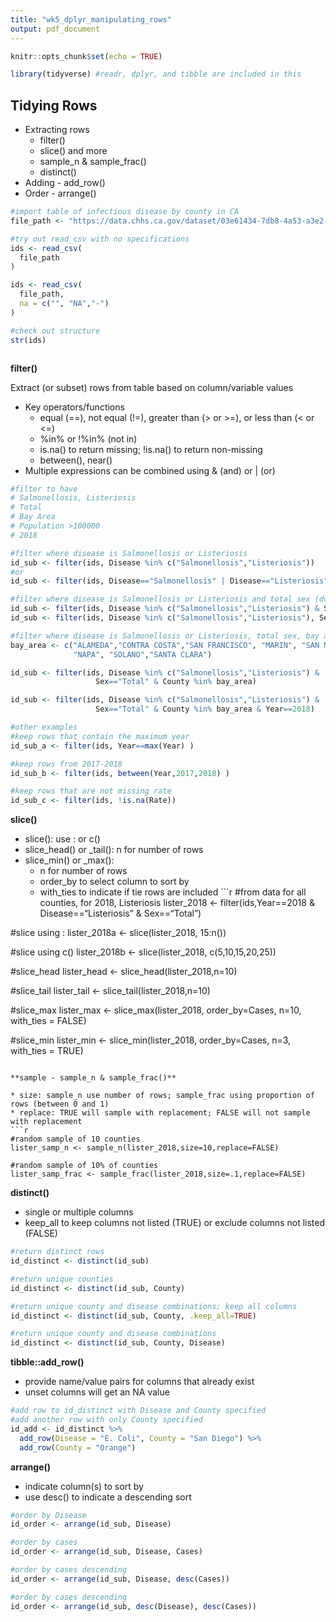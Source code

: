 ```yaml
---
title: "wk5_dplyr_manipulating_rows"
output: pdf_document
---
```


```r
knitr::opts_chunk$set(echo = TRUE)

library(tidyverse) #readr, dplyr, and tibble are included in this
```

## Tidying Rows
* Extracting rows
  + filter()
  + slice() and more
  + sample_n & sample_frac()
  + distinct()
* Adding - add_row()
* Order - arrange()



```r

#import table of infectious disease by county in CA
file_path <- "https://data.chhs.ca.gov/dataset/03e61434-7db8-4a53-a3e2-1d4d36d6848d/resource/75019f89-b349-4d5e-825d-8b5960fc028c/download/idb_odp_2001-2018.csv"

#try out read_csv with no specifications
ids <- read_csv(
  file_path
)

ids <- read_csv(
  file_path,
  na = c("", "NA","-")
)

#check out structure 
str(ids)



```

**filter()**

Extract (or subset) rows from table based on column/variable values

* Key operators/functions
  + equal (==), not equal (!=), greater than (> or >=), or less than (< or <=)
  + %in% or !%in% (not in)
  + is.na() to return missing; !is.na() to return non-missing
  + between(), near()
* Multiple expressions can be combined using & (and) or | (or)
```r
#filter to have 
# Salmonellosis, Listeriosis
# Total 
# Bay Area
# Population >100000
# 2018

#filter where disease is Salmonellosis or Listeriosis
id_sub <- filter(ids, Disease %in% c("Salmonellosis","Listeriosis"))
#or
id_sub <- filter(ids, Disease=="Salmonellosis" | Disease=="Listeriosis")

#filter where disease is Salmonellosis or Listeriosis and total sex (don't need male or female)
id_sub <- filter(ids, Disease %in% c("Salmonellosis","Listeriosis") & Sex=="Total" )
id_sub <- filter(ids, Disease %in% c("Salmonellosis","Listeriosis"), Sex=="Total" )

#filter where disease is Salmonellosis or Listeriosis, total sex, bay area
bay_area <- c("ALAMEDA","CONTRA COSTA","SAN FRANCISCO", "MARIN", "SAN MATEO", "SONOMA", 
              "NAPA", "SOLANO","SANTA CLARA")

id_sub <- filter(ids, Disease %in% c("Salmonellosis","Listeriosis") & 
                   Sex=="Total" & County %in% bay_area)

id_sub <- filter(ids, Disease %in% c("Salmonellosis","Listeriosis") & 
                   Sex=="Total" & County %in% bay_area & Year==2018)

#other examples
#keep rows that contain the maximum year
id_sub_a <- filter(ids, Year==max(Year) )

#keep rows from 2017-2018 
id_sub_b <- filter(ids, between(Year,2017,2018) )

#keep rows that are not missing rate
id_sub_c <- filter(ids, !is.na(Rate))

```

**slice()**

* slice(): use : or c()
* slice_head() or _tail(): n for number of rows
* slice_min() or _max(): 
  + n for number of rows
  + order_by to select column to sort by
  + with_ties to indicate if tie rows are included
```r
#from data for all counties, for 2018, Listeriosis
lister_2018 <- filter(ids,Year==2018 & Disease=="Listeriosis" & Sex=="Total")

#slice using : 
lister_2018a <- slice(lister_2018, 15:n())

#slice using c()
lister_2018b <- slice(lister_2018, c(5,10,15,20,25))

#slice_head
lister_head <- slice_head(lister_2018,n=10)

#slice_tail
lister_tail <- slice_tail(lister_2018,n=10)

#slice_max
lister_max <- slice_max(lister_2018, order_by=Cases, n=10, with_ties = FALSE)

#slice_min
lister_min <- slice_min(lister_2018, order_by=Cases, n=3, with_ties = TRUE)


```

**sample - sample_n & sample_frac()**

* size: sample_n use number of rows; sample_frac using proportion of rows (between 0 and 1)
* replace: TRUE will sample with replacement; FALSE will not sample with replacement
```r

#random sample of 10 counties
lister_samp_n <- sample_n(lister_2018,size=10,replace=FALSE)

#random sample of 10% of counties
lister_samp_frac <- sample_frac(lister_2018,size=.1,replace=FALSE)

```

**distinct()**

* single or multiple columns
* keep_all to keep columns not listed (TRUE) or exclude columns not listed (FALSE)
```r
#return distinct rows
id_distinct <- distinct(id_sub)

#return unique counties
id_distinct <- distinct(id_sub, County)

#return unique county and disease combinations; keep all columns
id_distinct <- distinct(id_sub, County, .keep_all=TRUE)

#return unique county and disease combinations
id_distinct <- distinct(id_sub, County, Disease)

```


**tibble::add_row()**

* provide name/value pairs for columns that already exist
* unset columns will get an NA value
```r
#add row to id_distinct with Disease and County specified
#add another row with only County specified
id_add <- id_distinct %>%
  add_row(Disease = "E. Coli", County = "San Diego") %>%
  add_row(County = "Orange")


```


**arrange()**

* indicate column(s) to sort by
* use desc() to indicate a descending sort
```r
#order by Disease
id_order <- arrange(id_sub, Disease)

#order by cases 
id_order <- arrange(id_sub, Disease, Cases)

#order by cases descending
id_order <- arrange(id_sub, Disease, desc(Cases))

#order by cases descending
id_order <- arrange(id_sub, desc(Disease), desc(Cases))



```

